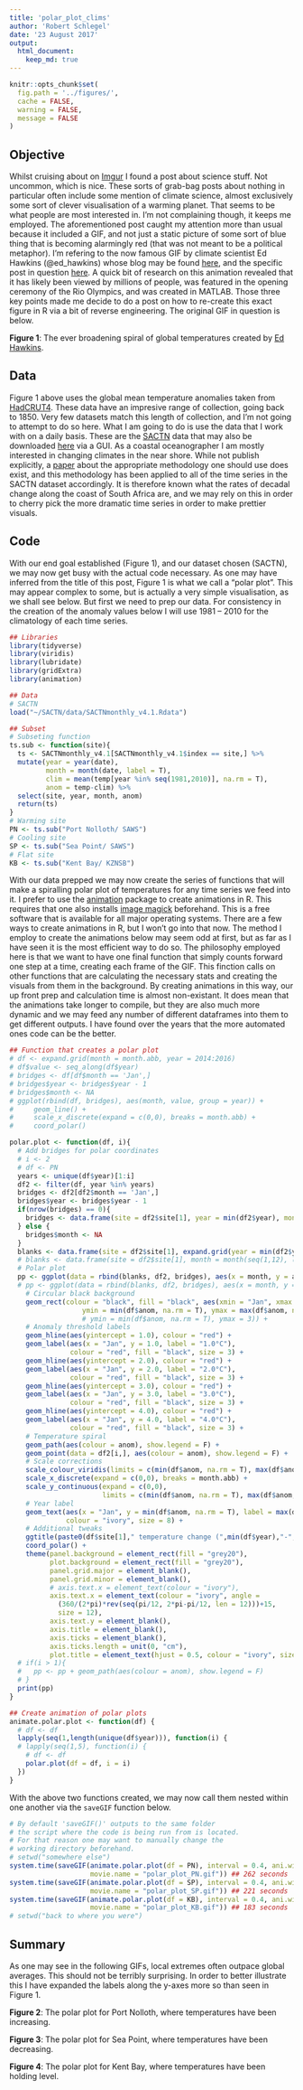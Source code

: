 ```yaml
---
title: 'polar_plot_clims'
author: 'Robert Schlegel'
date: '23 August 2017'
output: 
  html_document:
    keep_md: true
---
```


```r
knitr::opts_chunk$set(
  fig.path = '../figures/',
  cache = FALSE,
  warning = FALSE, 
  message = FALSE
)
```

## Objective
Whilst cruising about on [Imgur](http://imgur.com) I found a post about science stuff. Not uncommon, which is nice. These sorts of grab-bag posts about nothing in particular often include some mention of climate science, almost exclusively some sort of clever visualisation of a warming planet. That seems to be what people are most interested in. I'm not complaining though, it keeps me employed. The aforementioned post caught my attention more than usual because it included a GIF, and not just a static picture of some sort of blue thing that is becoming alarmingly red (that was not meant to be a political metaphor). I'm refering to the now famous GIF by climate scientist Ed Hawkins (@ed_hawkins) whose blog may be found [here](https://www.climate-lab-book.ac.uk/), and the specific post in question [here](https://www.climate-lab-book.ac.uk/2016/spiralling-global-temperatures/). A quick bit of research on this animation revealed that it has likely been viewed by millions of people, was featured in the opening ceremony of the Rio Olympics, and was created in MATLAB. Those three key points made me decide to do a post on how to re-create this exact figure in R via a bit of reverse engineering. The original GIF in question is below.

**Figure 1**: The ever broadening spiral of global temperatures created by [Ed Hawkins](https://www.climate-lab-book.ac.uk/).

## Data
Figure 1 above uses the global mean temperature anomalies taken from [HadCRUT4](http://www.metoffice.gov.uk/hadobs/hadcrut4/). These data have an impresive range of collection, going back to 1850. Very few datasets match this length of collection, and I'm not going to attempt to do so here. What I am going to do is use the data that I work with on a daily basis. These are the [SACTN](https://github.com/ajsmit/SACTN) data that may also be downloaded [here](https://robert-schlegel.shinyapps.io/SACTN/) via a GUI. As a coastal oceanographer I am mostly interested in changing climates in the near shore. While not publish explicitly, a [paper](http://journals.ametsoc.org/doi/abs/10.1175/JCLI-D-16-0014.1) about the appropriate methodology one should use does exist, and this methodology has been applied to all of the time series in the SACTN dataset accordingly. It is therefore known what the rates of decadal change along the coast of South Africa are, and we may rely on this in order to cherry pick the more dramatic time series in order to make prettier visuals.

## Code
With our end goal established (Figure 1), and our dataset chosen (SACTN), we may now get busy with the actual code necessary. As one may have inferred from the title of this post, Figure 1 is what we call a "polar plot". This may appear complex to some, but is actually a very simple visualisation, as we shall see below. But first we need to prep our data. For consistency in the creation of the anomaly values below I will use 1981 -- 2010 for the climatology of each time series.

```r
## Libraries
library(tidyverse)
library(viridis)
library(lubridate)
library(gridExtra)
library(animation)

## Data
# SACTN
load("~/SACTN/data/SACTNmonthly_v4.1.Rdata")

## Subset
# Subseting function
ts.sub <- function(site){
  ts <- SACTNmonthly_v4.1[SACTNmonthly_v4.1$index == site,] %>% 
  mutate(year = year(date),
         month = month(date, label = T),
         clim = mean(temp[year %in% seq(1981,2010)], na.rm = T),
         anom = temp-clim) %>% 
  select(site, year, month, anom)
  return(ts)
}
# Warming site
PN <- ts.sub("Port Nolloth/ SAWS")
# Cooling site
SP <- ts.sub("Sea Point/ SAWS")
# Flat site
KB <- ts.sub("Kent Bay/ KZNSB")
```

With our data prepped we may now create the series of functions that will make a spiralling polar plot of temperatures for any time series we feed into it. I prefer to use the [animation](https://cran.r-project.org/web/packages/animation/index.html) package to create animations in R. This requires that one also installs [image magick](http://www.imagemagick.org/script/index.php) beforehand. This is a free software that is available for all major operating systems. There are a few ways to create animations in R, but I won't go into that now. The method I employ to create the animations below may seem odd at first, but as far as I have seen it is the most efficient way to do so. The philosophy employed here is that we want to have one final function that simply counts forward one step at a time, creating each frame of the GIF. This finction calls on other functions that are calculating the necessary stats and creating the visuals from them in the background. By creating animations in this way, our up front prep and calculation time is almost non-existant. It does mean that the animations take longer to compile, but they are also much more dynamic and we may feed any number of different dataframes into them to get different outputs. I have found over the years that the more automated ones code can be the better.

```r
## Function that creates a polar plot
# df <- expand.grid(month = month.abb, year = 2014:2016)
# df$value <- seq_along(df$year)
# bridges <- df[df$month == 'Jan',]
# bridges$year <- bridges$year - 1
# bridges$month <- NA 
# ggplot(rbind(df, bridges), aes(month, value, group = year)) + 
#     geom_line() + 
#     scale_x_discrete(expand = c(0,0), breaks = month.abb) + 
#     coord_polar()

polar.plot <- function(df, i){
  # Add bridges for polar coordinates
  # i <- 2
  # df <- PN
  years <- unique(df$year)[1:i]
  df2 <- filter(df, year %in% years)
  bridges <- df2[df2$month == 'Jan',]
  bridges$year <- bridges$year - 1
  if(nrow(bridges) == 0){
    bridges <- data.frame(site = df2$site[1], year = min(df2$year), month = NA, anom = NA)
  } else {
    bridges$month <- NA
  }
  blanks <- data.frame(site = df2$site[1], expand.grid(year = min(df2$year)-1, month = month.abb), anom = NA)
  # blanks <- data.frame(site = df2$site[1], month = month(seq(1,12), label = T))
  # Polar plot
  pp <- ggplot(data = rbind(blanks, df2, bridges), aes(x = month, y = anom, group = year)) +
  # pp <- ggplot(data = rbind(blanks, df2, bridges), aes(x = month, y = anom, group = year)) +
    # Circular black background
    geom_rect(colour = "black", fill = "black", aes(xmin = "Jan", xmax = NA,
                  ymin = min(df$anom, na.rm = T), ymax = max(df$anom, na.rm = T))) +
                  # ymin = min(df$anom, na.rm = T), ymax = 3)) +
    # Anomaly threshold labels
    geom_hline(aes(yintercept = 1.0), colour = "red") +
    geom_label(aes(x = "Jan", y = 1.0, label = "1.0°C"),
               colour = "red", fill = "black", size = 3) +
    geom_hline(aes(yintercept = 2.0), colour = "red") +
    geom_label(aes(x = "Jan", y = 2.0, label = "2.0°C"),
               colour = "red", fill = "black", size = 3) +
    geom_hline(aes(yintercept = 3.0), colour = "red") +
    geom_label(aes(x = "Jan", y = 3.0, label = "3.0°C"),
               colour = "red", fill = "black", size = 3) +
    geom_hline(aes(yintercept = 4.0), colour = "red") +
    geom_label(aes(x = "Jan", y = 4.0, label = "4.0°C"),
               colour = "red", fill = "black", size = 3) +
    # Temperature spiral
    geom_path(aes(colour = anom), show.legend = F) +
    geom_point(data = df2[i,], aes(colour = anom), show.legend = F) +
    # Scale corrections
    scale_colour_viridis(limits = c(min(df$anom, na.rm = T), max(df$anom, na.rm = T))) +
    scale_x_discrete(expand = c(0,0), breaks = month.abb) +
    scale_y_continuous(expand = c(0,0),
                       limits = c(min(df$anom, na.rm = T), max(df$anom, na.rm = T))) +
    # Year label
    geom_text(aes(x = "Jan", y = min(df$anom, na.rm = T), label = max(df2$year, na.rm = T)),
              colour = "ivory", size = 8) +
    # Additional tweaks
    ggtitle(paste0(df$site[1]," temperature change (",min(df$year),"-",max(df$year),")")) +
    coord_polar() +
    theme(panel.background = element_rect(fill = "grey20"),
          plot.background = element_rect(fill = "grey20"),
          panel.grid.major = element_blank(),
          panel.grid.minor = element_blank(),
          # axis.text.x = element_text(colour = "ivory"),
          axis.text.x = element_text(colour = "ivory", angle =
            (360/(2*pi)*rev(seq(pi/12, 2*pi-pi/12, len = 12)))+15,
            size = 12),
          axis.text.y = element_blank(),
          axis.title = element_blank(),
          axis.ticks = element_blank(),
          axis.ticks.length = unit(0, "cm"),
          plot.title = element_text(hjust = 0.5, colour = "ivory", size = 15))
  # if(i > 1){
  #   pp <- pp + geom_path(aes(colour = anom), show.legend = F)
  # }
  print(pp)
}

## Create animation of polar plots
animate.polar.plot <- function(df) {
  # df <- df
  lapply(seq(1,length(unique(df$year))), function(i) {
  # lapply(seq(1,5), function(i) {
    # df <- df
    polar.plot(df = df, i = i)
  })
}
```

With the above two functions created, we may now call them nested within one another via the `saveGIF` function below.

```r
# By default 'saveGIF()' outputs to the same folder 
# the script where the code is being run from is located.
# For that reason one may want to manually change the
# working directory beforehand.
# setwd("somewhere else")
system.time(saveGIF(animate.polar.plot(df = PN), interval = 0.4, ani.width = 457, 
                    movie.name = "polar_plot_PN.gif")) ## 262 seconds
system.time(saveGIF(animate.polar.plot(df = SP), interval = 0.4, ani.width = 457, 
                    movie.name = "polar_plot_SP.gif")) ## 221 seconds
system.time(saveGIF(animate.polar.plot(df = KB), interval = 0.4, ani.width = 457, 
                    movie.name = "polar_plot_KB.gif")) ## 183 seconds
# setwd("back to where you were")
```

## Summary
As one may see in the following GIFs, local extremes often outpace global averages. This should not be terribly surprising. In order to better illustrate this I have expanded the labels along the y-axes more so than seen in Figure 1.

**Figure 2**: The polar plot for Port Nolloth, where temperatures have been increasing.

**Figure 3**: The polar plot for Sea Point, where temperatures have been decreasing.

**Figure 4**: The polar plot for Kent Bay, where temperatures have been holding level.